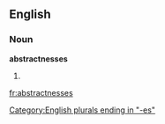 ==English==

===Noun===
'''abstractnesses'''

# {{plural of|[[abstractness]]}}

[[Category:English plurals ending in "-es"]]

[[fr:abstractnesses]]